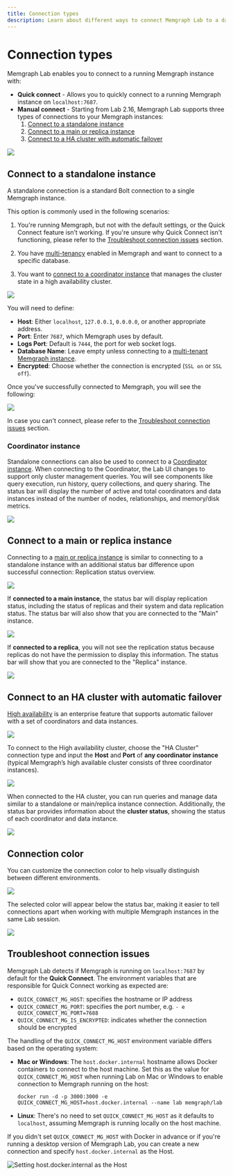 ```yaml
---
title: Connection types
description: Learn about different ways to connect Memgraph Lab to a database, including standalone instances, main or replica nodes or HA clusters.
---
```



# Connection types

Memgraph Lab enables you to connect to a running Memgraph instance with:

- **Quick connect** - Allows you to quickly connect to a running Memgraph instance on `localhost:7687`.
- **Manual connect** - Starting from Lab 2.16, Memgraph Lab supports three types of connections to your Memgraph instances:
  1. [Connect to a standalone instance](#connect-to-a-standalone-instance)
  2. [Connect to a main or replica instance](#connect-to-a-main-or-replica-instance)
  3. [Connect to a HA cluster with automatic failover](#connect-to-an-ha-cluster-with-automatic-failover)

![](/pages/data-visualization/lab-user-manual/connection-types/conn-type-select.png)

## Connect to a standalone instance

A standalone connection is a standard Bolt connection to a single Memgraph
instance.

This option is commonly used in the following scenarios:

1. You're running Memgraph, but not with the default settings, or the Quick
   Connect feature isn’t working. If you're unsure why Quick Connect isn't
   functioning, please refer to the [Troubleshoot connection
   issues](#troubleshoot-connection-issues) section.

2. You have [multi-tenancy](/database-management/multi-tenancy) enabled in
   Memgraph and want to connect to a specific database.

3. You want to [connect to a coordinator instance](#coordinator-instance) that
   manages the cluster state in a high availability cluster. 

![](/pages/data-visualization/lab-user-manual/connection-types/conn-type-standalone-input.png)

You will need to define:

- **Host**: Either `localhost`, `127.0.0.1`, `0.0.0.0`,
  or another appropriate address.
- **Port**: Enter `7687`, which Memgraph uses by default.
- **Logs Port**: Default is `7444`, the port for web socket
  logs.
- **Database Name**: Leave empty unless connecting to a
  [multi-tenant Memgraph instance](/database-management/multi-tenancy).
- **Encrypted**: Choose whether the connection is
  encrypted (`SSL on` or `SSL off`).

Once you've successfully connected to Memgraph, you will see the following: 

![](/pages/data-visualization/lab-user-manual/connection-types/conn-type-standalone-success.png)

In case you can't connect, please refer to the [Troubleshoot connection
issues](#troubleshoot-connection-issues) section.

### Coordinator instance

Standalone connections can also be used to connect to a
[Coordinator instance](/clustering/high-availability). When
connecting to the Coordinator, the Lab UI changes to support only
cluster management queries. You will see components like query
execution, run history, query collections, and query sharing.
The status bar will display the number of active and total
coordinators and data instances instead of the number of nodes,
relationships, and memory/disk metrics.

![](/pages/data-visualization/lab-user-manual/connection-types/conn-type-coordinator-success.png)

## Connect to a main or replica instance

Connecting to a [main or replica instance](/clustering/replication)
is similar to connecting to a standalone instance with an additional
status bar difference upon successful connection: Replication status
overview.

![](/pages/data-visualization/lab-user-manual/connection-types/conn-type-main-instance-success.png)

If **connected to a main instance**, the status bar will display
replication status, including the status of replicas and their
system and data replication status. The status bar will also
show that you are connected to the "Main" instance.

![](/pages/data-visualization/lab-user-manual/connection-types/conn-type-replication-status.png)

If **connected to a replica**, you will not see the replication status
because replicas do not have the permission to display this
information. The status bar will show that you are connected to
the "Replica" instance.

![](/pages/data-visualization/lab-user-manual/connection-types/conn-type-replica-instance-success.png)

## Connect to an HA cluster with automatic failover

[High availability](/clustering/high-availability) is an enterprise
feature that supports automatic failover with a set of coordinators
and data instances. 

![](/pages/data-visualization/lab-user-manual/connection-types/conn-type-ha-cluster-input.png)

To connect to the High availability cluster, choose the "HA Cluster" connection
type and input the **Host** and **Port** of **any coordinator instance**
(typical Memgraph’s high available cluster consists of three coordinator
instances).

![](/pages/data-visualization/lab-user-manual/connection-types/conn-type-ha-cluster-success.png)

When connected to the HA cluster, you can run queries and manage data similar to
a standalone or main/replica instance connection. Additionally, the status bar
provides information about the **cluster status**, showing the status of each
coordinator and data instance.

![](/pages/data-visualization/lab-user-manual/connection-types/conn-type-ha-cluster-status.png)

## Connection color

You can customize the connection color to help visually distinguish between
different environments.

![](/pages/data-visualization/lab-user-manual/connection-types/conn-type-color-pick.png)

The selected color will appear below the status bar, making it easier to tell
connections apart when working with multiple Memgraph instances in the same Lab
session.

![](/pages/data-visualization/lab-user-manual/connection-types/conn-type-color-success.png)


## Troubleshoot connection issues

Memgraph Lab detects if Memgraph is running on `localhost:7687` by default for
the **Quick Connect**. The environment variables that are responsible for Quick
Connect working as expected are:
- `QUICK_CONNECT_MG_HOST`: specifies the hostname or IP address
- `QUICK_CONNECT_MG_PORT`: specifies the port number, e.g. `- e
  QUICK_CONNECT_MG_PORT=7688`
- `QUICK_CONNECT_MG_IS_ENCRYPTED`: indicates whether the connection should be
  encrypted

The handling of the `QUICK_CONNECT_MG_HOST` environment variable differs based
on the operating system:

- **Mac or Windows**: The `host.docker.internal` hostname allows Docker
  containers to connect to the host machine. Set this as the value for
  `QUICK_CONNECT_MG_HOST` when running Lab on Mac or Windows to enable
  connection to Memgraph running on the host:

  ```
  docker run -d -p 3000:3000 -e QUICK_CONNECT_MG_HOST=host.docker.internal --name lab memgraph/lab
  ```

- **Linux**: There's no need to set `QUICK_CONNECT_MG_HOST` as it defaults to
  `localhost`, assuming Memgraph is running locally on the host machine.


<Callout>

If you didn't set `QUICK_CONNECT_MG_HOST` with Docker in advance or if you're
running a desktop version of Memgraph Lab, you can create a new connection and
specify `host.docker.internal` as the Host.

![Setting `host.docker.internal` as the Host](/pages/data-visualization/install-and-connect/memgraph-host-docker-internal.png)

</Callout>

<CommunityLinks/>